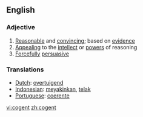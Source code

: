 ==English==
=== Adjective ===
{{en-adj}}

# [[Reasonable]] and [[convincing]]; based on [[evidence]]
# [[Appealing]] to the [[intellect]] or [[power]]s of reasoning
# [[Forcefully]] [[persuasive]]

=== Translations ===
*[[Dutch]]: [[overtuigend]]
*[[Indonesian]]: [[yakin|meyakinkan]], [[telak]]
*[[Portuguese]]: [[coerente]]

[[vi:cogent]]
[[zh:cogent]]